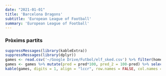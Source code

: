 ```yaml
---
date: "2021-01-01"
title: 'Barcelona Dragons'
subtitle: 'European League of Football'
summary: 'European League of Football'
---
```

### Pròxims partits
```r
suppressMessages(library(kableExtra))
suppressMessages(library(dplyr))
games <- read.csv('~/Google Drive/Futbol/elf_sked.csv') %>% filter(home_team == 'Barcelona Dragons' | away_team == 'Barcelona Dragons')
games <- games %>% mutate(pred = pred*100, pred_2 = 100-pred) %>% select(home_team,pred,pred_2,away_team)
kable(games, digits = 1, align = "lccr", row.names = FALSE, col.names = c("Equip", "Guanyar", "Guanyar", "Equip")) %>% add_header_above(c("Local" = 2, "Visitant" = 2)) %>% column_spec(1, bold = T) %>% column_spec(4, bold = T)
```

